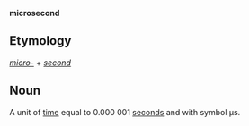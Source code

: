 '''microsecond'''

==Etymology==

''[[micro-]]'' + ''[[second]]''

==Noun==

A unit of [[time]] equal to 0.000 001 [[second]]s and with symbol &mu;s.